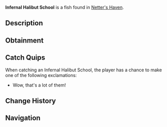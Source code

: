 {{FishInfobox
|image          = Infernal Halibut School.png
|rarity         = Mythical
|sea            = Second Sea
|location       = [[Netter's Haven]]
|sublocation    = 
|sources        = Fishing Net
|radar_location = 
|xp             = 8000
|weather        = 
|time           = 
|season         = Winter, Spring
|bait           = 
|base_weight    = 67
|base_value     = 14000
|weight_range   = 42
|base_chance    = 5
|base_resil     = 20
}}
'''Infernal Halibut School''' is a {{Rarity|Mythical}} fish found in [[Netter's Haven]].

== Description ==
{{Description|A school of awesome fish!|Bestiary Entry}}

== Obtainment ==
{{Description|Caught in oceans using a net.|Bestiary Hint}}

== Catch Quips ==
When catching an Infernal Halibut School, the player has a chance to make one of the following exclamations:
* Wow, that's a lot of them!

== Change History ==
{{Change History|{{subst:Current Version}}}}

== Navigation ==
{{Fish Navbox|Netter's Haven}}